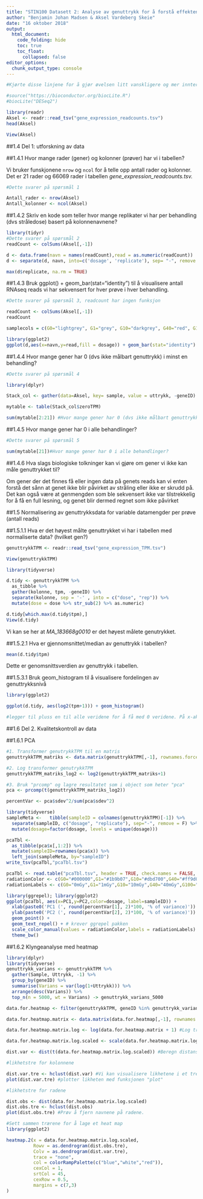 ```yaml
---
title: "STIN100 Datasett 2: Analyse av genuttrykk for å forstå effektene av gammastråling på gran"
author: "Benjamin Johan Madsen & Aksel Vardeberg Skeie"
date: "16 oktober 2018"
output:
  html_document:
    code_folding: hide
    toc: true
    toc_float:
      collapsed: false
editor_options: 
  chunk_output_type: console
---
```


```r
#Kjørte disse linjene for å gjør øvelsen litt vanskligere og mer innteresant.

#source("https://bioconductor.org/biocLite.R")
#biocLite("DESeq2")
```

```r
library(readr)
Aksel <- readr::read_tsv("gene_expression_readcounts.tsv")
head(Aksel)

View(Aksel)
```

##1.4 Del 1: utforskning av data

##1.4.1 Hvor mange rader (gener) og kolonner (prøver) har vi i tabellen?

Vi bruker funskjonene ```nrow``` og ```ncol``` for å telle opp antall rader og kolonner. Det er 21 rader og 66069 rader i tabellen *gene_expression_readcounts.tsv.*  
```r
#Dette svarer på spørsmål 1

Antall_rader <- nrow(Aksel)
Antall_kolonner <- ncol(Aksel)
```

##1.4.2 Skriv en kode som teller hvor mange replikater vi har per behandling (dvs stråledose) basert på kolonnenavnene?

```r
library(tidyr)
#Dette svarer på spørsmål 2
readCount <- colSums(Aksel[,-1])

d <- data.frame(navn = names(readCount),read = as.numeric(readCount))
d <- separate(d, navn, into=c('dosage', 'replicate'), sep= "-", remove = FALSE)

max(d$replicate, na.rm = TRUE)
```

##1.4.3 Bruk ggplot() + geom_bar(stat="identity") til å visualisere antall RNAseq reads vi har sekvensert for hver prøve i hver behandling.
```r
#Dette svarer på spørsmål 3, readcount har ingen funksjon

readCount <- colSums(Aksel[,-1])
readCount

samplecols = c(G0="lightgrey", G1="grey", G10="darkgrey", G40="red", G100="darkred")

library(ggplot2)
ggplot(d,aes(x=navn,y=read,fill = dosage)) + geom_bar(stat="identity") + scale_fill_manual(values = samplecols)
```

##1.4.4 Hvor mange gener har 0 (dvs ikke målbart genuttrykk) i minst en behandling?

```r
#Dette svarer på spørsmål 4

library(dplyr)

Stack_col <- gather(data=Aksel, key= sample, value = uttrykk, -geneID) %>% group_by(geneID) %>% summarise(zeroTPM=  sum(uttrykk == 0))

mytable <- table(Stack_col$zeroTPM) 

sum(mytable[2:21]) #Hvor mange gener har 0 (dvs ikke målbart genuttrykk) i minst en behandling?  
```

##1.4.5 Hvor mange gener har 0 i alle behandlinger?

```r
#Dette svarer på spørsmål 5

sum(mytable[21])#Hvor mange gener har 0 i alle behandlinger?
```

##1.4.6 Hva slags biologiske tolkninger kan vi gjøre om gener vi ikke kan måle genuttrykket til? 

Om gener der det finnes få eller ingen data på genets reads kan vi enten forstå det sånn at genet ikke blir påvirket av stråling eller ikke er skrudd på. Det kan også være at genmengden som ble sekvensert ikke var tilstrekkelig for å få en full lesning, og genet blir dermed regnet som ikke påvirket


##1.5 Normalisering av genuttrykksdata for variable datamengder per prøve (antall reads)

##1.5.1.1 Hva er det høyest målte genuttrykket vi har i tabellen med normaliserte data? (hvilket gen?)

```r
genuttrykkTPM <- readr::read_tsv("gene_expression_TPM.tsv")

View(genuttrykkTPM)

library(tidyverse)

d.tidy <- genuttrykkTPM %>% 
  as_tibble %>% 
  gather(kolonne, tpm, -geneID) %>% 
  separate(kolonne, sep = '-' , into = c("dose", "rep")) %>% 
  mutate(dose = dose %>% str_sub(2) %>% as.numeric)

d.tidy[which.max(d.tidy$tpm),]
View(d.tidy)
```

Vi kan se her at *MA_183668g0010* er det høyest målete genutrykket.  

##1.5.2.1 Hva er gjennomsnittet/median av genuttrykk i tabellen?
```r
mean(d.tidy$tpm)
```

Dette er genomsnittsverdien av genuttrykk i tabellen.

##1.5.3.1 Bruk geom_histogram til å visualisere fordelingen av genuttrykksnivå 

```r
library(ggplot2)

ggplot(d.tidy, aes(log2(tpm+1))) + geom_histogram() 

#legger til pluss en til alle veridene for å få med 0 veridene. På x-aksen ser man verdien kolonnen har mens på y aksen ser man antall celler i colonnen tpm som har den verdien. Ignorer bin-width 
```

##1.6 Del 2. Kvalitetskontroll av data

##1.6.1 PCA
```r
#1. Transformer genutrykkTPM til en matris 
genuttrykkTPM_matriks <- data.matrix(genuttrykkTPM[,-1], rownames.force = NA)

#2. Log transformer genutrykkTPM
genuttrykkTPM_matriks_log2 <- log2(genuttrykkTPM_matriks+1)

#3. Bruk "prcomp" og lagre resultatet som i object som heter "pca" 
pca <- prcomp(t(genuttrykkTPM_matriks_log2))

percentVar <- pca$sdev^2/sum(pca$sdev^2)

library(tidyverse) 
sampleMeta <-   tibble(sampleID = colnames(genuttrykkTPM)[-1]) %>%
  separate(sampleID, c("dosage", "replicate"), sep="-", remove = F) %>%
  mutate(dosage=factor(dosage, levels = unique(dosage)))

pcaTbl <-
  as_tibble(pca$x[,1:2]) %>%
  mutate(sampleID=rownames(pca$x)) %>%
  left_join(sampleMeta, by="sampleID")
write_tsv(pcaTbl,"pcaTbl.tsv")

pcaTbl <- read.table("pcaTbl.tsv", header = TRUE, check.names = FALSE, stringsAsFactors = FALSE)
radiationColor <- c(G0="#000000",G1="#1b9b07",G10="#dbd700",G40="#ff9d00",G100="#ff0000")
radiationLabels <- c(G0="0mGy",G1="1mGy",G10="10mGy",G40="40mGy",G100="100mGy")

library(ggrepel); library(ggplot2)
ggplot(pcaTbl, aes(x=PC1,y=PC2,color=dosage, label=sampleID)) +
  xlab(paste0('PC1 (', round(percentVar[1], 2)*100, '% of variance)')) +
  ylab(paste0('PC2 (', round(percentVar[2], 2)*100, '% of variance)')) +
  geom_point() +
  geom_text_repel() + # krever ggrepel pakken
  scale_color_manual(values = radiationColor,labels = radiationLabels) +
  theme_bw()
```

##1.6.2 Klyngeanalyse med heatmap
```r
library(dplyr)
library(tidyverse)
genuttrykk_varians <- genuttrykkTPM %>%
  gather(Sample, Uttrykk, -1) %>%
  group_by(geneID) %>%
  summarise(Varians = var(log(1+Uttrykk))) %>%
  arrange(desc(Varians)) %>% 
  top_n(n = 5000, wt = Varians) -> genuttrykk_varians_5000

data.for.heatmap <- filter(genuttrykkTPM, geneID %in% genuttrykk_varians_5000$geneID) #Nå har vi endelig dataen vi skal jobbe med. 

data.for.heatmap.matrix <- data.matrix(data.for.heatmap[,-1], rownames.force = NA) #Gjør det om til en matrix og fjerner kolonnen for geneID ettersom den er ikke numerisk 

data.for.heatmap.matrix.log <- log(data.for.heatmap.matrix + 1) #Log transformer genutrykkTPM

data.for.heatmap.matrix.log.scaled <- scale(data.for.heatmap.matrix.log, center = TRUE, scale = TRUE) #skalerer det.

dist.var <- dist(t(data.for.heatmap.matrix.log.scaled)) #Beregn distanser mellom variablene etter skalering, dermed kan vi se vekk i fra korelasjon. 

#likhetstre for kolonnene 

dist.var.tre <- hclust(dist.var) #Vi kan visualisere likhetene i et tre. 
plot(dist.var.tre) #plotter likheten med funksjonen "plot"

#likhetstre for radene 

dist.obs <- dist(data.for.heatmap.matrix.log.scaled)
dist.obs.tre <- hclust(dist.obs)
plot(dist.obs.tre) #Prøv å fjern navnene på radene. 

#Sett sammen trærene for å lage et heat map 
library(ggplot2)

heatmap.2(x = data.for.heatmap.matrix.log.scaled, 
          Rowv = as.dendrogram(dist.obs.tre),
          Colv = as.dendrogram(dist.var.tre),
          trace = "none",
          col = colorRampPalette(c("blue","white","red")),
          cexCol = 1,
          srtCol = 45,
          cexRow = 0.5,
          margins = c(7,3)
)


```

